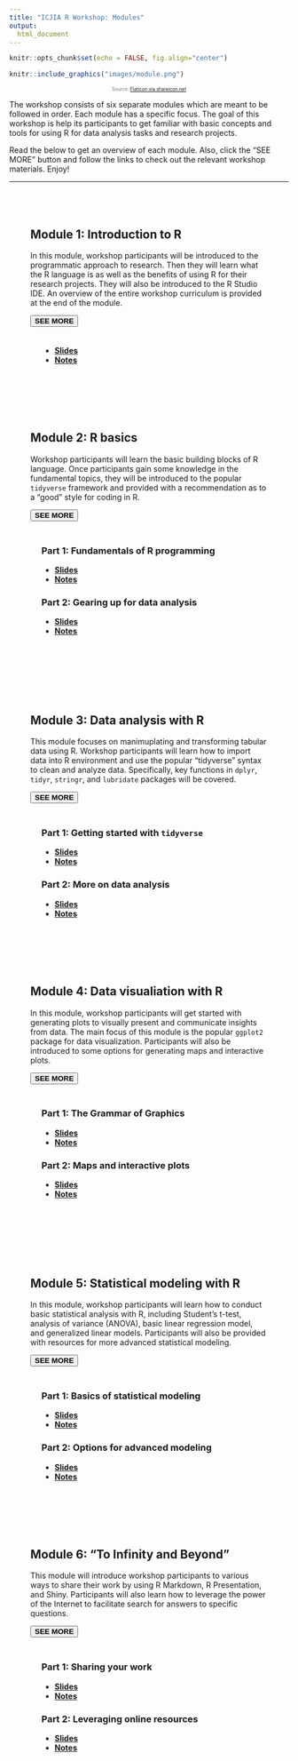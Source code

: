 ```yaml
---
title: "ICJIA R Workshop: Modules"
output:
  html_document
---
```

<!-- fontawesome CDN -->
<link href="https://maxcdn.bootstrapcdn.com/font-awesome/4.7.0/css/font-awesome.min.css" rel="stylesheet">

<style>
body {
  padding-bottom: 100px;
}

.row {
  padding: 10px;
}

.card {
  padding: 2em;
}
</style>

```r
knitr::opts_chunk$set(echo = FALSE, fig.align="center")
```

<div class="fade-in">
```r
knitr::include_graphics("images/module.png")
```
</div>
<p style="font-size:0.6em; text-align:center; color: #777;">
Source: <a href="https://www.shareicon.net/cubes-squares-geometrical-shapes-and-symbols-3d-interface-shapes-cube-823602" target="_blank">Flaticon via shareicon.net</a>
</p>

The workshop consists of six separate modules which are meant to be followed in order. Each module has a specific focus. The goal of this workshop is help its participants to get familiar with basic concepts and tools for using R for data analysis tasks and research projects.

Read the below to get an overview of each module. Also, click the "SEE MORE" button and follow the links to check out the relevant workshop materials. Enjoy!

***

<div class="row">
<div class="card col-sm-6">
## Module 1: Introduction to R
<div>
In this module, workshop participants will be introduced to the programmatic approach to research. Then they will learn what the R language is as well as the benefits of using R for their research projects. They will also be introduced to the R Studio IDE. An overview of the entire workshop curriculum is provided at the end of the module.

<button class="btn" type="button" data-toggle="collapse" data-target="#collapse-module-1" aria-expanded="false" aria-controls="collapse-module-1">**SEE MORE**</button>

<div class="collapse" id="collapse-module-1">
<div style="padding:20px;">
* [**Slides**](./slides/module1_slides.html){target="_blank"}
* [**Notes**](./notes/module1_notes.html){target="_blank"}
</div>
</div>
</div>
</div>
<div class="card col-sm-6">
## Module 2: R basics
<div>
Workshop participants will learn the basic building blocks of R language. Once participants gain some knowledge in the fundamental topics, they will be introduced to the popular `tidyverse` framework and provided with a recommendation as to a "good" style for coding in R.

<button class="btn" data-toggle="collapse" data-target="#collapse-module-2" aria-expanded="false" aria-controls="collapse-module-2">**SEE MORE**</button>

<div class="collapse mt-1" id="collapse-module-2">
<div style="padding:20px;">
### Part 1: Fundamentals of R programming

* [**Slides**](./slides/module2_slides1.html){target="_blank"}
* [**Notes**](./notes/module2_notes1.html){target="_blank"}

### Part 2: Gearing up for data analysis

* [**Slides**](./slides/module2_slides2.html){target="_blank"}
* [**Notes**](./notes/module2_notes2.html){target="_blank"}
</div>
</div>
</div>
</div>
</div>

<div class="row">
<div class="card col-sm-6">
## Module 3: Data analysis with R
<div>
This module focuses on manimuplating and transforming tabular data using R. Workshop participants will learn how to import data into R environment and use the popular "tidyverse" syntax to clean and analyze data. Specifically, key functions in `dplyr`, `tidyr`, `stringr`, and `lubridate` packages will be covered.

<button class="btn" data-toggle="collapse" data-target="#collapse-module-3" aria-expanded="false" aria-controls="collapse-module-3">**SEE MORE**</button>

<div class="collapse" id="collapse-module-3">
<div style="padding:20px;">
### Part 1: Getting started with `tidyverse`

* [**Slides**](./slides/module3_slides1.html){target="_blank"}
* [**Notes**](./notes/module3_notes1.html){target="_blank"}

### Part 2: More on data analysis

* [**Slides**](./slides/module3_slides2.html){target="_blank"}
* [**Notes**](./notes/module3_notes2.html){target="_blank"}
</div>
</div>
</div>
</div>
<div class="card col-sm-6">
## Module 4: Data visualiation with R
<div>
In this module, workshop participants will get started with generating plots to visually present and communicate insights from data. The main focus of this module is the popular `ggplot2` package for data visualization. Participants will also be introduced to some options for generating maps and interactive plots.

<button class="btn" data-toggle="collapse" data-target="#collapse-module-4" aria-expanded="false" aria-controls="collapse-module-4">**SEE MORE**</button>

<div class="collapse" id="collapse-module-4">
<div style="padding:20px;">
### Part 1: The Grammar of Graphics

* [**Slides**](./slides/module4_slides1.html){target="_blank"}
* [**Notes**](./notes/module4_notes1.html){target="_blank"}

### Part 2: Maps and interactive plots

* [**Slides**](./slides/module4_slides2.html){target="_blank"}
* [**Notes**](./notes/module4_notes2.html){target="_blank"}
</div>
</div>
</div>
</div>
</div>

<div class="row">
<div class="card col-sm-6">
## Module 5: Statistical modeling with R
<div>
In this module, workshop participants will learn how to conduct basic statistical analysis with R, including Student's t-test, analysis of variance (ANOVA), basic linear regression model, and generalized linear models. Participants will also be provided with resources for more advanced statistical modeling.

<button class="btn" data-toggle="collapse" data-target="#collapse-module-5" aria-expanded="false" aria-controls="collapse-module-5">**SEE MORE**</button>

<div class="collapse" id="collapse-module-5">
<div style="padding:20px;">
### Part 1: Basics of statistical modeling

* [**Slides**](./slides/module5_slides1.html){target="_blank"}
* [**Notes**](./notes/module5_notes1.html){target="_blank"}

### Part 2: Options for advanced modeling

* [**Slides**](./slides/module5_slides2.html){target="_blank"}
* [**Notes**](./notes/module5_notes2.html){target="_blank"}
</div>
</div>
</div>
</div>
<div class="card col-sm-6">
## Module 6: "To Infinity and Beyond"
<div>
This module will introduce workshop participants to various ways to share their work by using R Markdown, R Presentation, and Shiny. Participants will also learn how to leverage the power of the Internet to facilitate search for answers to specific questions.

<button class="btn" data-toggle="collapse" data-target="#collapse-module6" aria-expanded="false" aria-controls="collapse-module6">**SEE MORE**</button>

<div class="collapse" id="collapse-module6">
<div style="padding:20px;">
### Part 1: Sharing your work

* [**Slides**](./slides/module6_slides1.html){target="_blank"}
* [**Notes**](./notes/module6_notes1.html){target="_blank"}

### Part 2: Leveraging online resources

* [**Slides**](./slides/module6_slides2.html){target="_blank"}
* [**Notes**](./notes/module6_notes2.html){target="_blank"}
</div>
</div>
</div>
</div>
</div>